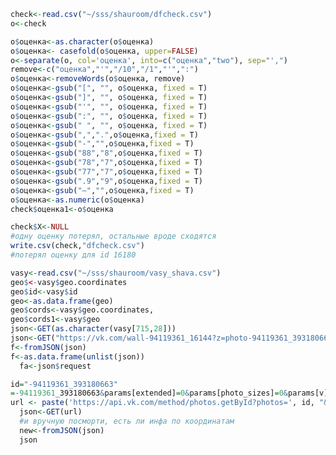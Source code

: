 ```r
check<-read.csv("~/sss/shauroom/dfcheck.csv")
o<-check

o$оценка<-as.character(o$оценка)
o$оценка<- casefold(o$оценка, upper=FALSE)
o<-separate(o, col='оценка', into=c("оценка","two"), sep="',")
remove<-c("оценка","'","/10","/1","'",":")
o$оценка<-removeWords(o$оценка, remove)
o$оценка<-gsub("[", "", o$оценка, fixed = T)
o$оценка<-gsub("]", "", o$оценка, fixed = T)
o$оценка<-gsub("'", "", o$оценка, fixed = T)
o$оценка<-gsub(":", "", o$оценка, fixed = T)
o$оценка<-gsub(" ", "", o$оценка, fixed = T)
o$оценка<-gsub(",",".",o$оценка,fixed = T)
o$оценка<-gsub("-","",o$оценка,fixed = T)
o$оценка<-gsub("88","8",o$оценка,fixed = T)
o$оценка<-gsub("78","7",o$оценка,fixed = T)
o$оценка<-gsub("77","7",o$оценка,fixed = T)
o$оценка<-gsub(".9","9",o$оценка,fixed = T)
o$оценка<-gsub("—","",o$оценка,fixed = T)
o$оценка<-as.numeric(o$оценка)
check$оценка1<-o$оценка

check$X<-NULL
#одну оценку потерял, остальные вроде сходятся
write.csv(check,"dfcheck.csv")
#потерял оценку для id 16180

```

```r
vasy<-read.csv("~/sss/shauroom/vasy_shava.csv")
geo$<-vasy$geo.coordinates
geo$id<-vasy$id
geo<-as.data.frame(geo)
geo$cords<-vasy$geo.coordinates,
geo$cords1<-vasy$geo
json<-GET(as.character(vasy[715,28]))
json<-GET("https://vk.com/wall-94119361_16144?z=photo-94119361_393180663%2Fwall-94119361_16144")
f<-fromJSON(json)
f<-as.data.frame(unlist(json))
  fa<-json$request
```

```r
id="-94119361_393180663"
=-94119361_393180663&params[extended]=0&params[photo_sizes]=0&params[v]=5.63
url <- paste('https://api.vk.com/method/photos.getById?photos=', id, "&extended=0", "&photo_sizes=0&v=5.62", "access_token=", my_token, sep = "")
  json<-GET(url)
  #и вручную посморти, есть ли инфа по координатам
  new<-fromJSON(json)
  json
```

